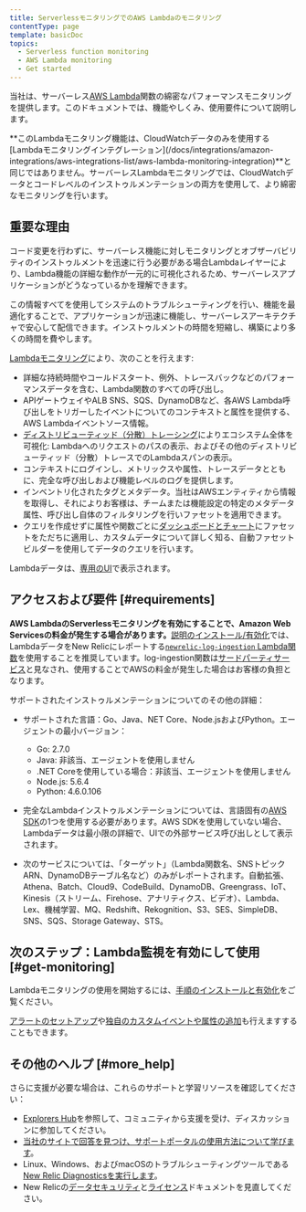 ```yaml
---
title: ServerlessモニタリングでのAWS Lambdaのモニタリング
contentType: page
template: basicDoc
topics:
  - Serverless function monitoring
  - AWS Lambda monitoring
  - Get started
---
```


当社は、サーバーレス[AWS Lambda](https://aws.amazon.com/lambda/)関数の綿密なパフォーマンスモニタリングを提供します。このドキュメントでは、機能やしくみ、使用要件について説明します。

<Callout variant="tip">
  **このLambdaモニタリング機能は、CloudWatchデータのみを使用する[Lambdaモニタリングインテグレーション](/docs/integrations/amazon-integrations/aws-integrations-list/aws-lambda-monitoring-integration)**と同じではありません。サーバーレスLambdaモニタリングでは、CloudWatchデータとコードレベルのインストゥルメンテーションの両方を使用して、より綿密なモニタリングを行います。
</Callout>

## 重要な理由

コード変更を行わずに、サーバーレス機能に対しモニタリングとオブザーバビリティのインストゥルメントを迅速に行う必要がある場合Lambdaレイヤーにより、Lambda機能の詳細な動作が一元的に可視化されるため、サーバーレスアプリケーションがどうなっているかを理解できます。

この情報すべてを使用してシステムのトラブルシューティングを行い、機能を最適化することで、アプリケーションが迅速に機能し、サーバーレスアーキテクチャで安心して配信できます。インストゥルメントの時間を短縮し、構築により多くの時間を費やします。

[Lambdaモニタリング](/docs/serverless-function-monitoring/aws-lambda-monitoring/ui-data/understand-lambda-monitoring-ui#find-data)により、次のことを行えます:

* 詳細な持続時間やコールドスタート、例外、トレースバックなどのパフォーマンスデータを含む、Lambda関数のすべての呼び出し。
* APIゲートウェイやALB SNS、SQS、DynamoDBなど、各AWS Lambda呼び出しをトリガーしたイベントについてのコンテキストと属性を提供する、AWS Lambdaイベントソース情報。
* [ディストリビューティッド（分散）トレーシング](/docs/apm/distributed-tracing/getting-started/introduction-distributed-tracing)によりエコシステム全体を可視化: Lambdaへのリクエストのパスの表示、およびその他のディストリビューティッド（分散）トレースでのLambdaスパンの表示。
* コンテキストにログインし、メトリックスや属性、トレースデータとともに、完全な呼び出しおよび機能レベルのログを提供します。
* インベントリ化されたタグとメタデータ。当社はAWSエンティティから情報を取得し、それによりお客様は、チームまたは機能設定の特定のメタデータ属性、呼び出し自体のフィルタリングを行いファセットを適用できます。
* クエリを作成せずに属性や関数ごとに[ダッシュボードとチャート](/docs/serverless-function-monitoring/aws-lambda-monitoring/ui-data/understand-lambda-monitoring-ui#chart-data)にファセットをただちに適用し、カスタムデータについて詳しく知る、自動ファセットビルダーを使用してデータのクエリを行います。

Lambdaデータは、[専用のUI](/docs/lambda-monitoring-ui)で表示されます。

## アクセスおよび要件 [#requirements]

**AWS LambdaのServerlessモニタリングを有効にすることで、Amazon Web Servicesの料金が発生する場合があります。**[説明のインストール/有効化](/docs/install-enable-new-relics-monitoring-aws-lambda)では、LambdaデータをNew Relicにレポートする[`newrelic-log-ingestion` Lambda関数](/docs/install-enable-new-relics-monitoring-aws-lambda#manual-nr-lambda)を使用することを推奨しています。log-ingestion関数は[サードパーティサービス](/docs/licenses/license-information/acceptable-use-policy/acceptable-use-policy)と見なされ、使用することでAWSの料金が発生した場合はお客様の負担となります。

サポートされたインストゥルメンテーションについてのその他の詳細：

* サポートされた言語：Go、Java、NET Core、Node.jsおよびPython。エージェントの最小バージョン：

  * Go: 2.7.0
  * Java: 非該当、エージェントを使用しません
  * .NET Coreを使用している場合：非該当、エージェントを使用しません
  * Node.js: 5.6.4
  * Python: 4.6.0.106
* 完全なLambdaインストゥルメンテーションについては、言語固有の[AWS SDK](https://aws.amazon.com/tools/#sdk)の1つを使用する必要があります。AWS SDKを使用していない場合、Lambdaデータは最小限の詳細で、UIでの外部サービス呼び出しとして表示されます。
* 次のサービスについては、「ターゲット」（Lambda関数名、SNSトピックARN、DynamoDBテーブル名など）のみがレポートされます。自動拡張、Athena、Batch、Cloud9、CodeBuild、DynamoDB、Greengrass、IoT、Kinesis（ストリーム、Firehose、アナリティクス、ビデオ）、Lambda、Lex、機械学習、MQ、Redshift、Rekognition、S3、SES、SimpleDB、SNS、SQS、Storage Gateway、STS。

## 次のステップ：Lambda監視を有効にして使用 [#get-monitoring]

Lambdaモニタリングの使用を開始するには、[手順のインストールと有効化](/docs/install-enable-new-relics-monitoring-aws-lambda)をご覧ください。

[アラートのセットアップ](https://discuss.newrelic.com/t/relic-solution-new-relic-monitoring-for-aws-lambda-configuring-alerts/96045)や[独自のカスタムイベントや属性の追加](https://discuss.newrelic.com/t/relic-solution-configuring-custom-attributes-and-events-in-aws-lambda/96043)も行えますすることもできます。

## その他のヘルプ [#more_help]

さらに支援が必要な場合は、これらのサポートと学習リソースを確認してください：

* [Explorers Hub](https://discuss.newrelic.com/)を参照して、コミュニティから支援を受け、ディスカッションに参加してください。
* [当社のサイトで回答を見つけ、サポートポータルの使用方法について学びます](/docs/using-new-relic/welcome-new-relic/get-started/find-help-use-support-portal)。
* Linux、Windows、およびmacOSのトラブルシューティングツールである[New Relic Diagnosticsを実行します](/docs/using-new-relic/cross-product-functions/troubleshooting/new-relic-diagnostics)。
* New Relicの[データセキュリティ](/docs/security)と[ライセンス](/docs/licenses)ドキュメントを見直してください。
